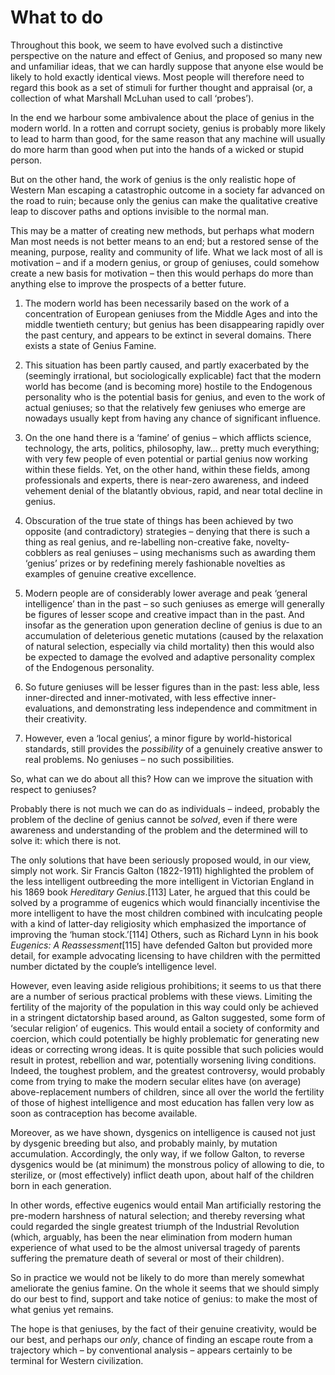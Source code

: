 # What to do

Throughout this book, we seem to have evolved such a distinctive perspective on the nature and effect of Genius, and proposed so many new and unfamiliar ideas, that we can hardly suppose that anyone else would be likely to hold exactly identical views. Most people will therefore need to regard this book as a set of stimuli for further thought and appraisal (or, a collection of what Marshall McLuhan used to call ‘probes’).

In the end we harbour some ambivalence about the place of genius in the modern world. In a rotten and corrupt society, genius is probably more likely to lead to harm than good, for the same reason that any machine will usually do more harm than good when put into the hands of a wicked or stupid person.

But on the other hand, the work of genius is the only realistic hope of Western Man escaping a catastrophic outcome in a society far advanced on the road to ruin; because only the genius can make the qualitative creative leap to discover paths and options invisible to the normal man.

This may be a matter of creating new methods, but perhaps what modern Man most needs is not better means to an end; but a restored sense of the meaning, purpose, reality and community of life. What we lack most of all is motivation – and if a modern genius, or group of geniuses, could somehow create a new basis for motivation – then this would perhaps do more than anything else to improve the prospects of a better future.

1. The modern world has been necessarily based on the work of a concentration of European geniuses from the Middle Ages and into the middle twentieth century; but genius has been disappearing rapidly over the past century, and appears to be extinct in several domains. There exists a state of Genius Famine.

2. This situation has been partly caused, and partly exacerbated by the (seemingly irrational, but sociologically explicable) fact that the modern world has become (and is becoming more) hostile to the Endogenous personality who is the potential basis for genius, and even to the work of actual geniuses; so that the relatively few geniuses who emerge are nowadays usually kept from having any chance of significant influence.

3. On the one hand there is a ‘famine’ of genius – which afflicts science, technology, the arts, politics, philosophy, law... pretty much everything; with very few people of even potential or partial genius now working within these fields. Yet, on the other hand, within these fields, among professionals and experts, there is near-zero awareness, and indeed vehement denial of the blatantly obvious, rapid, and near total decline in genius.

4. Obscuration of the true state of things has been achieved by two opposite (and contradictory) strategies – denying that there is such a thing as real genius, and re-labelling non-creative fake, novelty-cobblers as real geniuses – using mechanisms such as awarding them ‘genius’ prizes or by redefining merely fashionable novelties as examples of genuine creative excellence.

5. Modern people are of considerably lower average and peak ‘general intelligence’ than in the past – so such geniuses as emerge will generally be figures of lesser scope and creative impact than in the past. And insofar as the generation upon generation decline of genius is due to an accumulation of deleterious genetic mutations (caused by the relaxation of natural selection, especially via child mortality) then this would also be expected to damage the evolved and adaptive personality complex of the Endogenous personality.

6. So future geniuses will be lesser figures than in the past: less able, less inner-directed and inner-motivated, with less effective inner-evaluations, and demonstrating less independence and commitment in their creativity.

7. However, even a ‘local genius’, a minor figure by world-historical standards, still provides the _possibility_ of a genuinely creative answer to real problems. No geniuses – no such possibilities.

So, what can we do about all this? How can we improve the situation with respect to geniuses?

Probably there is not much we can do as individuals – indeed, probably the problem of the decline of genius cannot be _solved_, even if there were awareness and understanding of the problem and the determined will to solve it: which there is not.

The only solutions that have been seriously proposed would, in our view, simply not work. Sir Francis Galton (1822-1911) highlighted the problem of the less intelligent outbreeding the more intelligent in Victorian England in his 1869 book _Hereditary Genius_.[113] Later, he argued that this could be solved by a programme of eugenics which would financially incentivise the more intelligent to have the most children combined with inculcating people with a kind of latter-day religiosity which emphasized the importance of improving the ‘human stock.’[114] Others, such as Richard Lynn in his book _Eugenics: A Reassessment_[115] have defended Galton but provided more detail, for example advocating licensing to have children with the permitted number dictated by the couple’s intelligence level.

However, even leaving aside religious prohibitions; it seems to us that there are a number of serious practical problems with these views. Limiting the fertility of the majority of the population in this way could only be achieved in a stringent dictatorship based around, as Galton suggested, some form of ‘secular religion’ of eugenics. This would entail a society of conformity and coercion, which could potentially be highly problematic for generating new ideas or correcting wrong ideas. It is quite possible that such policies would result in protest, rebellion and war, potentially worsening living conditions. Indeed, the toughest problem, and the greatest controversy, would probably come from trying to make the modern secular elites have (on average) above-replacement numbers of children, since all over the world the fertility of those of highest intelligence and most education has fallen very low as soon as contraception has become available.

Moreover, as we have shown, dysgenics on intelligence is caused not just by dysgenic breeding but also, and probably mainly, by mutation accumulation. Accordingly, the only way, if we follow Galton, to reverse dysgenics would be (at minimum) the monstrous policy of allowing to die, to sterilize, or (most effectively) inflict death upon, about half of the children born in each generation.

In other words, effective eugenics would entail Man artificially restoring the pre-modern harshness of natural selection; and thereby reversing what could regarded the single greatest triumph of the Industrial Revolution (which, arguably, has been the near elimination from modern human experience of what used to be the almost universal tragedy of parents suffering the premature death of several or most of their children).

So in practice we would not be likely to do more than merely somewhat ameliorate the genius famine.
On the whole it seems that we should simply do our best to find, support and take notice of genius: to make the most of what genius yet remains.

The hope is that geniuses, by the fact of their genuine creativity, would be our best, and perhaps our _only_, chance of finding an escape route from a trajectory which – by conventional analysis – appears certainly to be terminal for Western civilization.
